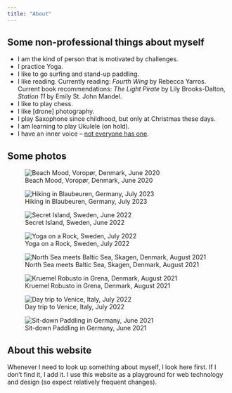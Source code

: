 ```yaml
---
title: "About"
---
```


## Some non-professional things about myself

- I am the kind of person that is motivated by challenges.
- I practice Yoga.
- I like to go surfing and stand-up paddling.
- I like reading. Currently reading: *Fourth Wing* by Rebecca Yarros. Current book recommendations: *The Light Pirate* by Lily Brooks-Dalton, *Station 11* by Emily St. John Mandel.
- I like to play chess. 
- I like [drone] photography.
- I play Saxophone since childhood, but only at Christmas these days.
- I am learning to play Ukulele (on hold).
- I have an inner voice -- [not everyone has one](https://www.technologynetworks.com/neuroscience/news/how-do-you-think-take-the-survey-338421).

## Some photos

![Beach Mood, Voropør, Denmark, June 2020](images/2020-07-Denmark-beach-mood-Voropor.jpeg)

![Hiking in Blaubeuren, Germany, July 2023](images/2023-07-Germany_hiking-in-Blaubeuren.jpeg)

![Secret Island, Sweden, June 2022](images/2022-06-Sweden_secret-island_Spatz-1_LG.jpg)

![Yoga on a Rock, Sweden, July 2022](images/2022-07-Sweden_yoga-on-a-rock_Spatz-1_LG.jpg)

![North Sea meets Baltic Sea, Skagen, Denmark, August 2021](images/2021-08-Denmark_North-Sea-meets-Baltic-Sea_LG.jpeg)

![Kruemel Robusto in Grena, Denmark, August 2021](images/2021-08-Denmark-Grena_Kruemel-Robusto_LG.jpeg)

![Day trip to Venice, Italy, July 2022](images/2022-07-Italy_day-trip-to-Venice_LG.jpeg)

![Sit-down Paddling in Germany, June 2021](images/2021-06-Germany-SUP.jpeg)


## About this website 

Whenever I need to look up something about myself, I look here first.  If I
don't find it, I add it. I use this website as a playground
for web technology and design (so expect relatively frequent changes).

